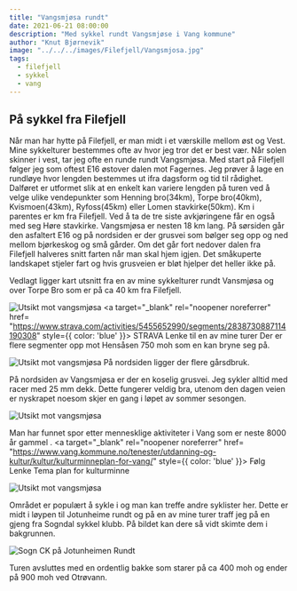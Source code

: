```yaml
---
title: "Vangsmjøsa rundt"
date: 2021-06-21 08:00:00
description: "Med sykkel rundt Vangsmjøse i Vang kommune"
author: "Knut Bjørnevik"
image: "../../../images/Filefjell/Vangsmjosa.jpg"
tags:
  - filefjell
  - sykkel
  - vang
---
```


<h2> På sykkel fra Filefjell </h2>
Når man har hytte på Filefjell, er man midt i et værskille mellom øst og Vest. Mine sykkelturer bestemmes ofte av hvor jeg tror det er best vær.
Når solen skinner i vest, tar jeg ofte en runde rundt Vangsmjøsa. Med start på Filefjell følger jeg som oftest E16 østover dalen mot Fagernes. 
Jeg prøver å lage en rundløye hvor lengden bestemmes ut ifra dagsform og tid til rådighet. Dalføret er utformet slik at en enkelt kan variere 
lengden på turen ved å velge ulike vendepunkter som Henning bro(34km), Torpe bro(40km), Kvismoen(43km), Ryfoss(45km) eller Lomen stavkirke(50km). 
Km i parentes er km fra Filefjell. Ved å ta de tre siste avkjøringene får en også med seg Høre stavkirke. 
Vangsmjøsa er nesten 18 km lang. På sørsiden går den asfaltert E16 og på nordsiden er der grusvei som bølger seg opp og ned mellom bjørkeskog og små gårder. 
Om det går fort nedover dalen fra Filefjell halveres snitt farten når man skal hjem igjen. 
Det småkuperte landskapet stjeler fart og hvis grusveien er bløt hjelper det heller ikke på.

Vedlagt ligger kart utsnitt fra en av mine sykkelturer rundt Vansmjøsa og over Torpe Bro som er på ca 40 km fra Filefjell.

![Utsikt mot vangsmjøsa](../../../images/Filefjell/VangsmjosaMapRunde2.jpg)
<a target="_blank" rel="noopener noreferrer" href= "https://www.strava.com/activities/5455652990/segments/2838730887114190308" 
style={{ color: 'blue' }}> STRAVA Lenke til en av mine turer </a> Der er flere segmenter opp mot Hensåsen 750 moh som en kan bryne seg på. 

![Utsikt mot vangsmjøsa](../../../images/Filefjell/VangsmjosaKyr.jpg)
På nordsiden ligger der flere gårsdbruk.

På nordsiden av Vangsmjøsa er der en koselig grusvei. Jeg sykler alltid med racer med 25 mm dekk.
 Dette fungerer veldig bra, utenom den dagen veien er nyskrapet noesom skjer en gang i løpet av sommer sesongen.

![Utsikt mot vangsmjøsa](../../../images/Filefjell/VangsmjosaGrusvei.jpg)


Man har funnet spor etter mennesklige aktiviteter i Vang som er neste 8000 år gammel .
<a target="_blank" rel="noopener noreferrer" href= "https://www.vang.kommune.no/tenester/utdanning-og-kultur/kultur/kulturminneplan-for-vang/" 
style={{ color: 'blue' }}>
Følg Lenke Tema plan for kulturminne </a>

![Utsikt mot vangsmjøsa](../../../images/Filefjell/VangsmjoseVikingeskip.jpg)

Området er populært å sykle i og man kan treffe andre syklister her. Dette er midt i løypen til Jotunheime rundt og på en av mine turer traff jeg på en gjeng fra Sogndal sykkel klubb.
På bildet kan dere så vidt skimte dem i bakgrunnen. 

![Sogn CK på Jotunheimen Rundt](../../../images/Filefjell/VangsmjosamedSognCK.jpg)





Turen avsluttes med en ordentlig bakke som starer på ca 400 moh og ender på 900 moh ved Otrøvann. 




